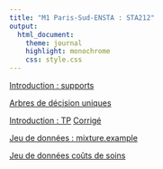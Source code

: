 ```yaml
---
title: "M1 Paris-Sud-ENSTA : STA212"
output:
  html_document:
    theme: journal
    highlight: monochrome
    css: style.css
---
```


[Introduction : supports](http://masedki.github.io/enseignements/sta212/intro_slides.pdf)

[Arbres de décision uniques](http://masedki.github.io/enseignements/pdfs/arbres.pdf)

[Introduction : TP](http://masedki.github.io/enseignements/sta212/tp_intro.pdf) 
[Corrigé](http://masedki.github.io/enseignements/sta212/tp_intro.R)

[Jeu de données : mixture.example](http://masedki.github.io/enseignements/datasets/mixture_example.rda)

[Jeu de données coûts de soins](http://masedki.github.io/enseignements/datasets/insurance.rda)
